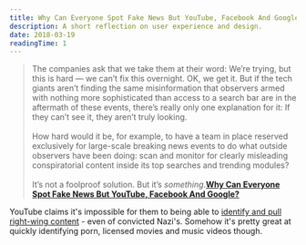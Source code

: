 ```yaml
---
title: Why Can Everyone Spot Fake News But YouTube, Facebook And Google?
description: A short reflection on user experience and design.
date: 2018-03-19
readingTime: 1
---
```


>The companies ask that we take them at their word: We’re trying, but this is hard — we can’t fix this overnight. OK, we get it. But if the tech giants aren’t finding the same misinformation that observers armed with nothing more sophisticated than access to a search bar are in the aftermath of these events, there’s really only one explanation for it: If they can’t see it, they aren’t truly looking.
<br /><br />
How hard would it be, for example, to have a team in place reserved exclusively for large-scale breaking news events to do what outside observers have been doing: scan and monitor for clearly misleading conspiratorial content inside its top searches and trending modules?
<br /><br />
It’s not a foolproof solution. But it’s _something_.**[Why Can Everyone Spot Fake News But YouTube, Facebook And Google?](https://www.buzzfeed.com/charliewarzel/why-can-everyone-spot-fake-news-but-the-tech-companies?utm_term=.rxRvBV89q#.djz6P2NKz)**

YouTube claims it's impossible for them to being able to [identify and pull right-wing content](https://www.theguardian.com/technology/2018/feb/02/how-youtubes-algorithm-distorts-truth) - even of convicted Nazi's. Somehow it's pretty great at quickly identifying porn, licensed movies and music videos though.